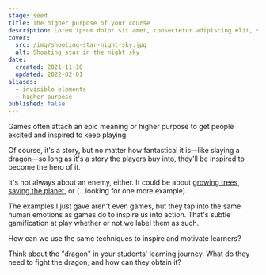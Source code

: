 ```yaml
---
stage: seed
title: The higher purpose of your course
description: Lorem ipsum dolor sit amet, consectetur adipiscing elit, sed do eiusmod tempor incididunt ut labore et dolore magna aliqua. Ut enim ad minim veniam.
cover:
  src: /img/shooting-star-night-sky.jpg
  alt: Shooting star in the night sky
date:
  created: 2021-11-10
  updated: 2022-02-01
aliases:
  - invisible elements
  - higher purpose
published: false
---
```


Games often attach an epic meaning or higher purpose to get people excited and inspired to keep playing.

Of course, it's a story, but no matter how fantastical it is—like slaying a dragon—so long as it's a story the players buy into, they'll be inspired to become the hero of it.

It's not always about an enemy, either. It could be about [growing trees](https://flora.appfinca.com/en/), [saving the planet](https://stripe.com/gb/climate), or […looking for one more example].

The examples I just gave aren't even games, but they tap into the same human emotions as games do to inspire us into action. That's subtle gamification at play whether or not we label them as such.

How can we use the same techniques to inspire and motivate learners?

Think about the "dragon" in your students' learning journey. What do they need to fight the dragon, and how can they obtain it?
